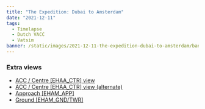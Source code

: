 ```yaml
---
title: "The Expedition: Dubai to Amsterdam"
date: "2021-12-11"
tags:
  - Timelapse
  - Dutch VACC
  - Vatsim
banner: /static/images/2021-12-11-the-expedition-dubai-to-amsterdam/banner.jpg
---
```


<Youtube id="24vp-2hY0Ts" />

### Extra views

- [ACC / Centre [EHAA_CTR] view](https://youtu.be/XHIqPK_Ehhk)
- [ACC / Centre [EHAA_CTR] view (alternate)](https://youtu.be/1AzRfPSnyTw)
- [Approach [EHAM_APP]](https://youtu.be/v-1klPaghsU)
- [Ground [EHAM_GND/TWR]](https://youtu.be/SXoCrQ5Ss1w)
